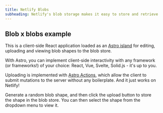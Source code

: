 ```yaml
---
title: Netlify Blobs
subheading: Netlify's blob storage makes it easy to store and retrieve any kind of data.
---
```


## Blob x blobs example

This is a client-side React application loaded as an [Astro
island](https://docs.astro.build/en/concepts/islands/) for editing, uploading and viewing blob
shapes to the blob store.

With Astro, you can implement client-side interactivity with any framework (or frameworks!) of your
choice: React, Vue, Svelte, Solid.js - it's up to you.

Uploading is implemented with [Astro Actions](https://docs.astro.build/en/guides/actions), which
allow the client to submit mutations to the server without any boilerplate. And it just works on Netlify!

Generate a random blob shape, and then click the upload button to store the shape in the blob store.
You can then select the shape from the dropdown menu to view it.
